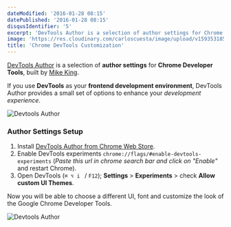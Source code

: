 ```yaml
---
dateModified: '2016-01-28 08:15'
datePublished: '2016-01-28 08:15'
disqusIdentifier: '5'
excerpt: 'DevTools Author is a selection of author settings for Chrome Developer Tools that provides a small set of options to enhance your web development experience'
image: 'https://res.cloudinary.com/carloscuesta/image/upload/v1593531856/blog-featured-images/DevTools_Author.png'
title: 'Chrome DevTools Customization'
---
```


[DevTools Author](http://mikeking.io/devtools-author/) is a selection of **author settings** for **Chrome Developer Tools**, built by [Mike King](https://github.com/micjamking).

If you use **DevTools** as your **frontend development environment**, DevTools Author provides a small set of options to enhance your _development experience_.

![Devtools Author](https://res.cloudinary.com/carloscuesta/image/upload/v1453933837/fn0zr6grjcxzmpifbniq.png)

### Author Settings Setup

1. Install [DevTools Author from Chrome Web Store](https://chrome.google.com/webstore/detail/devtools-author/egfhcfdfnajldliefpdoaojgahefjhhi).
2. Enable DevTools experiments `chrome://flags/#enable-devtools-experiments` (_Paste this url in chrome search bar and click on "Enable"_ and restart Chrome).
3. Open DevTools (`⌘ ⌥ i ` / `F12`); **Settings** > **Experiments** > check **Allow custom UI Themes**.

Now you will be able to choose a different UI, font and customize the look of the Google Chrome Developer Tools.

![Devtools Author](https://res.cloudinary.com/carloscuesta/image/upload/v1453933882/hah4qlyoiiks9g9szri4.png)
